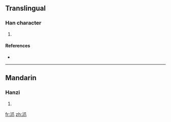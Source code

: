 ==Translingual==

===Han character===
{{Han char|rn=85|rad=水|as=04|sn=7|four=|canj=水竹中人 (EHLO)}}

# {{defn|Han|sort=水04}}

====References====
* {{Han ref|kx=0612.121|dkj=17225|hdz=31567.051|uh=6CA0|ud=27808}}

----

==Mandarin==

===Hanzi===
{{cmn-hanzi|pin=[[liú]] ([[liu2]])|wg=liu<sup>2</sup>}}

# {{defn|Mandarin}}

[[fr:沠]]
[[zh:沠]]